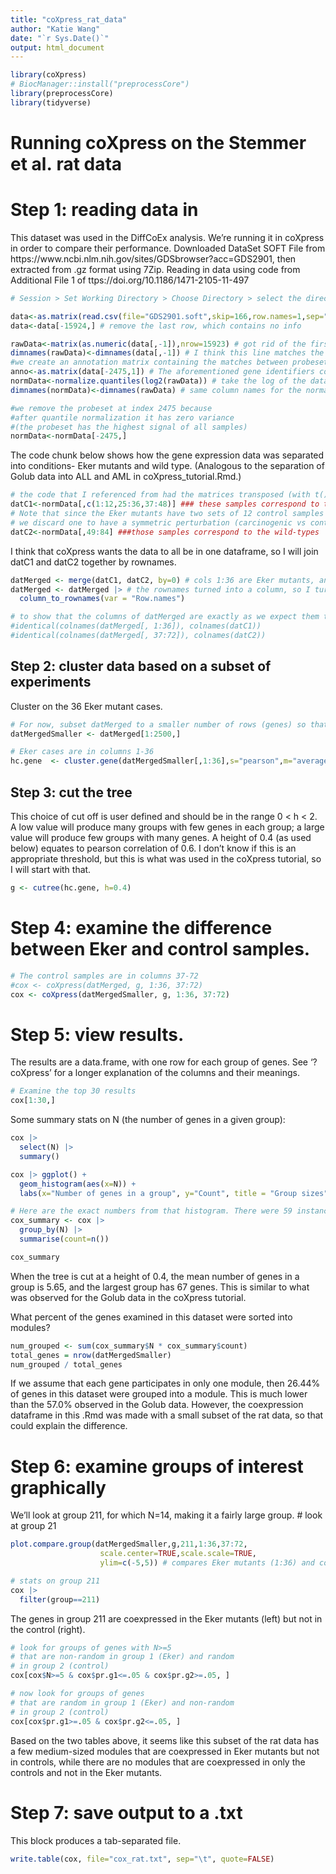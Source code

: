 ---
title: "coXpress_rat_data"
author: "Katie Wang"
date: "`r Sys.Date()`"
output: html_document
---

```{r}
library(coXpress)
# BiocManager::install("preprocessCore")
library(preprocessCore)
library(tidyverse)
```

# Running coXpress on the Stemmer et al. rat data

# Step 1: reading data in
This dataset was used in the DiffCoEx analysis. We're running it in coXpress in order to compare their performance.
Downloaded DataSet SOFT File from https://www.ncbi.nlm.nih.gov/sites/GDSbrowser?acc=GDS2901, then extracted from .gz format using 7Zip.
Reading in data using code from Additional File 1 of ttps://doi.org/10.1186/1471-2105-11-497 
```{r}
# Session > Set Working Directory > Choose Directory > select the directory that you downloaded this file to

data<-as.matrix(read.csv(file="GDS2901.soft",skip=166,row.names=1,sep="\t",header=T)) # reading in the data
data<-data[-15924,] # remove the last row, which contains no info
```

```{r}
rawData<-matrix(as.numeric(data[,-1]),nrow=15923) # got rid of the first column, which had gene identifiers
dimnames(rawData)<-dimnames(data[,-1]) # I think this line matches the sample names to their corresponding columns
#we create an annotation matrix containing the matches between probesets and gene names
anno<-as.matrix(data[-2475,1]) # The aforementioned gene identifiers column is saved here, minus the very last element for some reason
normData<-normalize.quantiles(log2(rawData)) # take the log of the data, most likely for better visualization
dimnames(normData)<-dimnames(rawData) # same column names for the normalized data as for the raw data

#we remove the probeset at index 2475 because
#after quantile normalization it has zero variance
#(the probeset has the highest signal of all samples)
normData<-normData[-2475,]  
```

The code chunk below shows how the gene expression data was separated into conditions- Eker mutants and wild type. (Analogous to the separation of Golub data into ALL and AML in coXpress_tutorial.Rmd.) 
```{r}
# the code that I referenced from had the matrices transposed (with t()) but coXpress doesn't require the data to be transposed
datC1<-normData[,c(1:12,25:36,37:48)] ### these samples correspond to the Eker mutants.
# Note that since the Eker mutants have two sets of 12 control samples (13:24 and 37:48)
# we discard one to have a symmetric perturbation (carcinogenic vs control) between the two conditions (Eker mutants vs wild-types)
datC2<-normData[,49:84] ###those samples correspond to the wild-types
```

I think that coXpress wants the data to all be in one dataframe, so I will join datC1 and datC2 together by rownames. 
```{r}
datMerged <- merge(datC1, datC2, by=0) # cols 1:36 are Eker mutants, and cols 37:72 are control
datMerged <- datMerged |> # the rownames turned into a column, so I turned them back into a column
  column_to_rownames(var = "Row.names")

# to show that the columns of datMerged are exactly as we expect them to be
#identical(colnames(datMerged[, 1:36]), colnames(datC1))
#identical(colnames(datMerged[, 37:72]), colnames(datC2))
```
## Step 2: cluster data based on a subset of experiments
Cluster on the 36 Eker mutant cases.
```{r}
# For now, subset datMerged to a smaller number of rows (genes) so that my computer can handle it)
datMergedSmaller <- datMerged[1:2500,]

# Eker cases are in columns 1-36
hc.gene  <- cluster.gene(datMergedSmaller[,1:36],s="pearson",m="average")
```

## Step 3: cut the tree
This choice of cut off is user defined and should be in the range 0 < h < 2.  A low value will produce many groups with few genes in each group; a large value will produce few groups with many genes.
A height of 0.4 (as used below) equates to pearson correlation of 0.6. I don't know if this is an appropriate threshold, but this is what was used in the coXpress tutorial, so I will start with that.
```{r}
g <- cutree(hc.gene, h=0.4)
```

# Step 4: examine the difference between Eker and control samples. 
```{r}
# The control samples are in columns 37-72
#cox <- coXpress(datMerged, g, 1:36, 37:72)
cox <- coXpress(datMergedSmaller, g, 1:36, 37:72)
```

# Step 5: view results.
The results are a data.frame, with one row for each group of genes.
See '?coXpress' for a longer explanation of the columns and their meanings. 
```{r}
# Examine the top 30 results
cox[1:30,]
```

Some summary stats on N (the number of genes in a given group):
```{r}
cox |>
  select(N) |>
  summary()

cox |> ggplot() +
  geom_histogram(aes(x=N)) +
  labs(x="Number of genes in a group", y="Count", title = "Group sizes")

# Here are the exact numbers from that histogram. There were 59 instances of 3-gene groups, which makes it the largest group by far.
cox_summary <- cox |>
  group_by(N) |>
  summarise(count=n())

cox_summary
```
When the tree is cut at a height of 0.4, the mean number of genes in a group is 5.65, and the largest group has 67 genes. This is similar to what was observed for the Golub data in the coXpress tutorial.

What percent of the genes examined in this dataset were sorted into modules?
```{r}
num_grouped <- sum(cox_summary$N * cox_summary$count)
total_genes = nrow(datMergedSmaller)
num_grouped / total_genes
```
If we assume that each gene participates in only one module, then 26.44% of genes in this dataset were grouped into a module. This is much lower than the 57.0% observed in the Golub data. However, the coexpression dataframe in this .Rmd was made with a small subset of the rat data, so that could explain the difference.

# Step 6: examine groups of interest graphically  
We'll look at group 211, for which N=14, making it a fairly large group.
# look at group 21
```{r}
plot.compare.group(datMergedSmaller,g,211,1:36,37:72,
                    scale.center=TRUE,scale.scale=TRUE,
                    ylim=c(-5,5)) # compares Eker mutants (1:36) and control (37:72)

# stats on group 211
cox |>
  filter(group==211)
```
The genes in group 211 are coexpressed in the Eker mutants (left) but not in the control (right).

```{r}
# look for groups of genes with N>=5
# that are non-random in group 1 (Eker) and random 
# in group 2 (control)
cox[cox$N>=5 & cox$pr.g1<=.05 & cox$pr.g2>=.05, ]
```
```{r}
# now look for groups of genes
# that are random in group 1 (Eker) and non-random 
# in group 2 (control)
cox[cox$pr.g1>=.05 & cox$pr.g2<=.05, ]
```
Based on the two tables above, it seems like this subset of the rat data has a few medium-sized modules that are coexpressed in Eker mutants but not in controls, while there are no modules that are coexpressed in only the controls and not in the Eker mutants.

# Step 7: save output to a  .txt
This block produces a tab-separated file.
```{r}
write.table(cox, file="cox_rat.txt", sep="\t", quote=FALSE)
```